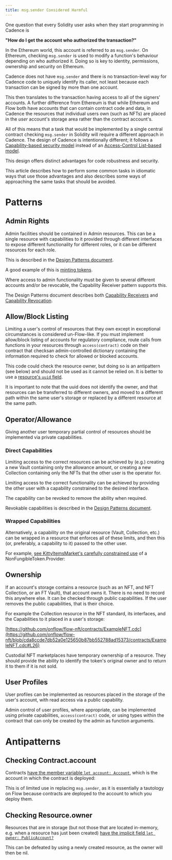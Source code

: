 ```yaml
---
title: msg․sender Considered Harmful
---
```


One question that every Solidity user asks when they start programming in Cadence is

**"How do I get the account who authorized the transaction?"**

In the Ethereum world, this account is referred to as `msg.sender`.
On Ethereum, checking `msg.sender` is used to modify a function's behaviour depending on who authorized it.
Doing so is key to identity, permissions, ownership and security on Ethereum.

Cadence does not have `msg.sender` and there is no transaction-level way
for Cadence code to uniquely identify its caller,
not least because each transaction can be signed by more than one account.

This then translates to the transaction having access to all of the signers' accounts.
A further difference from Ethereum is that while Ethereum and Flow both have accounts
that can contain contract code and data, in Cadence the resources that individual users own (such as NFTs)
are placed in the *user* account's storage area rather than the contract account's.

All of this means that a task that would be implemented
by a single central contract checking `msg.sender` in Solidity
will require a different approach in Cadence. The design of Cadence is intentionally different;
it follows a [Capability-based security model](https://en.wikipedia.org/wiki/Capability-based_security)
instead of an [Access-Control List-based model](https://en.wikipedia.org/wiki/Access-control_list).

This design offers distinct advantages for code robustness and security.

This article describes how to perform some common tasks in idiomatic ways
that use those advantages and also describes some ways of approaching
the same tasks that should be avoided.

# Patterns

## Admin Rights

Admin facilities should be contained in Admin resources.
This can be a single resource with capabilities to it provided through different interfaces
to expose different functionality for different roles, or it can be different resources for each role.

This is described in the [Design Patterns document](design-patterns#init-singleton).

A good example of this is [minting tokens](https://github.com/onflow/kitty-items/blob/438988b6e7e100f46687cbe379bd7b0b88fd8ef4/cadence/contracts/KittyItems.cdc#L194).

Where access to admin functionality must be given to several different accounts and/or be revocable,
the Capability Receiver pattern supports this.

The Design Patterns document describes both [Capability Receivers](design-patterns#capability-receiver)
and [Capability Revocation](design-patterns#capability-revocation).

## Allow/Block Listing

Limiting a user's control of resources that they own except in exceptional circumstances
is considered un-Flow-like. If you must implement allow/block listing of accounts
for regulatory compliance, route calls from functions in your resources
through `access(contract)` code on their contract that checksan admin-controlled dictionary
containing the information required to check for allowed or blocked accounts.

This code could check the resource owner, but doing so is an antipattern (see below)
and should not be used as it cannot be relied on.
It is better to use a [resource's `uuid` field](language/resources#resource-identifier).

It is important to note that the uuid does not identify the owner,
and that resources can be transferred to different owners,
and moved to a different path within the same user's storage
or replaced by a different resource at the same path.

## Operator/Allowance

Giving another user temporary partial control of resources should be implemented via private capabilities.

### Direct Capabilities

Limiting access to the correct resources can be achieved by (e.g.)
creating a new Vault containing only the allowance amount,
or creating a new Collection containing only the NFTs that the other user is the operator for.

Limiting access to the correct functionality can be achieved
by providing the other user with a capability constrained to the desired interface.

The capability can be revoked to remove the ability when required.

Revokable capabilities is described in the [Design Patterns document](design-patterns#capability-revocation).

### Wrapped Capabilities

Alternatively, a capability on the original resource (Vault, Collection, etc.)
can be wrapped in a resource that enforces all of these limits,
and then this (or, preferably, a capability to it) passed to the other user.

For example, [see KittyItemsMarket's carefully constrained use](https://github.com/onflow/kitty-items/blob/438988b6e7e100f46687cbe379bd7b0b88fd8ef4/cadence/contracts/KittyItemsMarket.cdc#L84)
of a NonFungibleToken.Provider:

## Ownership

If an account's storage contains a resource (such as an NFT, and NFT Collection, or an FT Vault),
that account owns it. There is no need to record this anywhere else.
It can be checked through public capabilities.
If the user removes the public capabilities, that is their choice.

For example the Collection resource in the NFT standard, its interfaces,
and the Capabilities to it placed in a user's storage:

[https://github.com/onflow/flow-nft/contracts/ExampleNFT.cdc](https://github.com/onflow/flow-nft/blob/cda8ccde7db52a0e125650b87bb552788ad15373/contracts/ExampleNFT.cdc#L26)

Custodial NFT marketplaces have temporary ownership of a resource.
They should provide the ability to identify the token's original owner
and to return it to them if it is not sold.

## User Profiles

User profiles can be implemented as resources placed in the storage of the user's account,
with read access via a public capability.

Admin control of user profiles, where appropriate, can be implemented using private capabilities,
`access(contract)` code, or using types within the contract that can only be created
by the admin as function arguments.

# Antipatterns

## Checking Contract.account

Contracts [have the member variable `let account: Account`](language/contracts),
which is the account in which the contract is deployed:

This is of limited use in replacing `msg.sender`, as it is essentially a tautology on Flow
because contracts are deployed to the account to which you deploy them.

## Checking Resource.owner

Resources that are in storage (but not those that are located in-memory,
e.g. when a resource has just been created) [have the implicit field `let owner: PublicAccount?`](language/resources#resource-owner)

This can be defeated by using a newly created resource, as the owner will then be nil.
